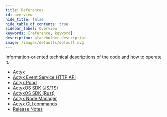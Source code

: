 ```yaml
---
title: References
id: overview
hide_title: false
hide_table_of_contents: true
sidebar_label: Overview
keywords: [reference, keyword]
description: placeholder-description
image: /images/defaults/default.svg
---
```


Information-oriented technical descriptions of the code and how to operate it.

- [Actyx](./actyx.mdx)
- [Actyx Event Service HTTP API](./event-service.mdx)
- [Actyx Pond](./pond/index.md)
- [ActyxOS SDK (JS/TS)](./js-ts-sdk/index.md)
- [ActyxOS SDK (Rust)](./rust-sdk.mdx)
- [Actyx Node Manager](./node-manager.mdx)
- [Actyx CLI commands](./cli/overview.md)
- [Release Notes](./release-notes)
